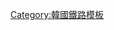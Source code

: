 {{Navbox
|name = 大韓民國鐵道企業
|title = {{flagicon|KOR}} [[大韓民國鐵路公司列表|大韓民國鐵道企業]]
|listclass = hlist
|group1=純粹公企業
|list1=
* [[韓國鐵道公社]]
* [[首爾交通公社]]
* [[仁川交通公社]]
* [[釜山交通公社]]
* [[大邱都市鐵道公社]]
* [[大田廣域市都市鐵道公社]]
* [[光州廣域市都市鐵道公社]]
|group2=公企業子公司
|list2=
* {{link-ko|SR (企業)|에스알|SR}}
* <del>[[首尔9号线运营]]</del>
* {{link-ko|素砂元時運營|소사원시운영}}
* {{link-ko|釜山－金海輕電鐵運營|부산-김해경전철운영}}
|group3=民間企業
|list3=
* [[首尔市地铁9号线]]
* <del>[[首尔9号线运营]]</del>
* [[新盆唐線 (企業)|新盆唐線]]
* {{link-ko|京畿鐵道|경기철도}}
* {{link-ko|新首爾鐵道|새서울철도}}
* {{link-ko|Neo Trans|네오트랜스}}
* [[機場鐵道 (企業)|機場鐵道]]
* {{link-ko|南首爾輕電鐵|남서울경전철}}
* <del>[[議政府輕電鐵 (企業)|議政府輕電鐵]]</del>
* [[龍仁輕量電鐵]]
* [[牛耳新設輕電鐵]]
* {{link-ko|E-rail|이레일}}
* {{link-ko|西部廣域鐵道|서부광역철도}}
* [[釜山－金海轻电铁 (企业)|釜山－金海輕電鐵]]
* 全羅線鐵道
* 伽倻鐵道
* {{link-ko|Smart Rail|스마트레일}}
}}<noinclude>
[[Category:韓國鐵路模板]]
</noinclude>